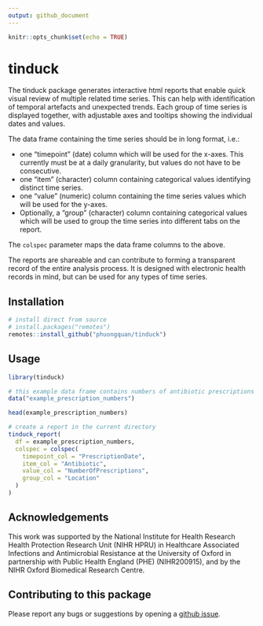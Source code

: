 ```yaml
---
output: github_document
---
```


<!-- README.md is generated from README.Rmd. Please edit that file -->

```r
knitr::opts_chunk$set(echo = TRUE)
```

# tinduck

The tinduck package generates interactive html reports that enable quick visual review of multiple
related time series. This can help with identification of temporal artefacts and unexpected
trends. Each group of time series is displayed together, with adjustable axes and tooltips showing the
individual dates and values.

The data frame containing the time series should be in long format, i.e.:

* one "timepoint" (date) column which will be used for the x-axes. This currently must be at a daily granularity, but values do not have to be consecutive.
* one "item" (character) column containing categorical values identifying distinct time series.
* one "value" (numeric) column containing the time series values which will be used for the y-axes.
* Optionally, a "group" (character) column containing categorical values which will be used to group the time series into different tabs on the report.

The `colspec` parameter maps the data frame columns to the above.

The reports are shareable and can contribute to forming a transparent record of the entire
analysis process. It is designed with electronic health records in mind, but can be used for any
types of time series.

## Installation

```r
# install direct from source
# install.packages("remotes")
remotes::install_github("phuongquan/tinduck")
```

## Usage

```r
library(tinduck)

# this example data frame contains numbers of antibiotic prescriptions in long format:
data("example_prescription_numbers")

head(example_prescription_numbers)

```

```r
# create a report in the current directory
tinduck_report(
  df = example_prescription_numbers,
  colspec = colspec(
    timepoint_col = "PrescriptionDate",
    item_col = "Antibiotic",
    value_col = "NumberOfPrescriptions",
    group_col = "Location"
  )
)
```

## Acknowledgements

This work was supported by the National Institute for Health Research Health Protection Research Unit (NIHR HPRU) in Healthcare Associated Infections and Antimicrobial Resistance at the University of Oxford in partnership with Public Health England (PHE) (NIHR200915), and by the NIHR Oxford Biomedical Research Centre.


## Contributing to this package

Please report any bugs or suggestions by opening a [github issue](https://github.com/phuongquan/tinduck/issues).
